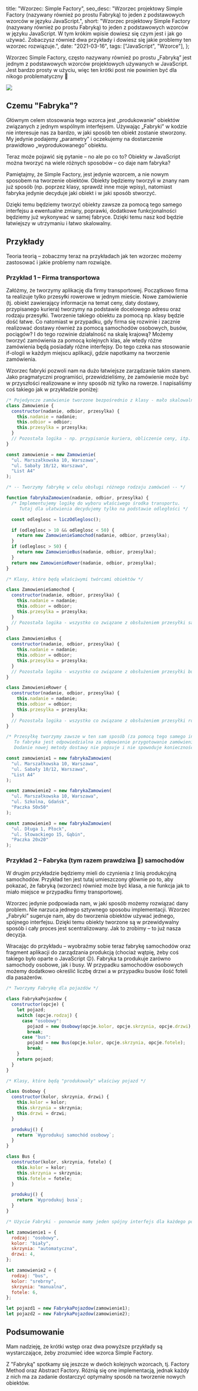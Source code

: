 
  title: "Wzorzec: Simple Factory",
  seo_desc:
    "Wzorzec projektowy Simple Factory (nazywany również po prostu Fabryką) to jeden z podstawowych wzorców w języku JavaScript.",
  short:
    "Wzorzec projektowy Simple Factory (nazywany również po prostu Fabryką) to jeden z podstawowych wzorców w języku JavaScript. W tym krókim wpisie dowiesz się czym jest i jak go używać. Zobaczysz również dwa przykłady i dowiesz się jakie problemy ten wzorzec rozwiązuje.",
  date: "2021-03-16",
  tags: ["JavaScript", "Wzorce"],
};

Wzorzec Simple Factory, często nazywany również po prostu „Fabryką” jest jednym z podstawowych wzorców projektowych używanych w JavaScript. Jest bardzo prosty w użyciu, więc ten krótki post nie powinien być dla nikogo problematyczny 🙂

<img src={factory.src} />

## Czemu "Fabryka"?

Głównym celem stosowania tego wzorca jest „produkowanie” obiektów związanych z jednym wspólnym interfejsem. Używając „Fabryki” w kodzie nie interesuje nas za bardzo, w jaki sposób ten obiekt zostanie stworzony. My jedynie podajemy „parametry” i oczekujemy na dostarczenie prawidłowo „wyprodukowanego” obiektu.

Teraz może pojawić się pytanie – no ale po co to? Obiekty w JavaScript można tworzyć na wiele różnych sposobów – co daje nam fabryka?

Pamiętajmy, że Simple Factory, jest jedynie wzorcem, a nie nowym sposobem na tworzenie obiektów. Obiekty będziemy tworzyli w znany nam już sposób (np. poprzez klasy, sprawdź inne moje wpisy), natomiast fabryka jedynie decyduje jaki obiekt i w jaki sposób stworzyć.

Dzięki temu będziemy tworzyć obiekty zawsze za pomocą tego samego interfejsu a ewentualne zmiany, poprawki, dodatkowe funkcjonalności będziemy już wykonywać w samej fabryce. Dzięki temu nasz kod będzie łatwiejszy w utrzymaniu i łatwo skalowalny.

## Przykłady

Teoria teorią – zobaczmy teraz na przykładach jak ten wzorzec możemy zastosować i jakie problemy nam rozwiąże.

### Przykład 1 – Firma transportowa

Załóżmy, że tworzymy aplikację dla firmy transportowej. Początkowo firma ta realizuje tylko przesyłki rowerowe w jednym mieście. Nowe zamówienie (tj. obiekt zawierający informacje na temat ceny, daty dostawy, przypisanego kuriera) tworzymy na podstawie docelowego adresu oraz rodzaju przesyłki. Tworzenie takiego obiektu za pomocą np. klasy będzie dość łatwe. Co natomiast w przypadku, gdy firma się rozwinie i zacznie realizować dostawy również za pomocą samochodów osobowych, busów, pociągów? I do tego rozwinie działalność na skalę krajową? Możemy tworzyć zamówienia za pomocą kolejnych klas, ale wtedy różne zamówienia będą posiadały różne interfejsy. Do tego czeka nas stosowanie if-ologii w każdym miejscu aplikacji, gdzie napotkamy na tworzenie zamówienia.

Wzorzec fabryki pozwoli nam na dużo łatwiejsze zarządzanie takim stanem. Jako pragmatyczni programiści, przewidzieliśmy, że zamówienie może być w przyszłości realizowane w inny sposób niż tylko na rowerze. I napisaliśmy coś takiego jak w przykładzie poniżej:

```js
/* Pojedyncze zamówienie tworzone bezpośrednio z klasy - mało skalowalne rozwiązanie */
class Zamowienie {
  constructor(nadanie, odbior, przesylka) {
    this.nadanie = nadanie;
    this.odbior = odbior;
    this.przesylka = przesylka;
  }
  // Pozostała logika - np. przypisanie kuriera, obliczenie ceny, itp.
}

const zamowienie = new Zamowienie(
  "ul. Marszałkowska 10, Warszawa",
  "ul. Sabały 10/12, Warszawa",
  "List A4"
);

/* -- Tworzymy fabrykę w celu obsługi różnego rodzaju zamówień -- */

function fabrykaZamowien(nadanie, odbior, przesylka) {
  /* Implementujemy logikę do wyboru właściwego środka transportu. 
     Tutaj dla ułatwienia decydujemy tylko na podstawie odległości */

  const odleglosc = liczOdleglosc();

  if (odleglosc > 10 && odleglosc < 50) {
    return new ZamowienieSamochod(nadanie, odbior, przesylka);
  }
  if (odleglosc > 50) {
    return new ZamowienieBus(nadanie, odbior, przesylka);
  }
  return new ZamowienieRower(nadanie, odbior, przesylka);
}

/* Klasy, które będą właściwymi twórcami obiektów */

class ZamowienieSamochod {
  constructor(nadanie, odbior, przesylka) {
    this.nadanie = nadanie;
    this.odbior = odbior;
    this.przesylka = przesylka;
  }
  // Pozostała logika - wszystko co związane z obsłużeniem przesyłki samochodem
}

class ZamowienieBus {
  constructor(nadanie, odbior, przesylka) {
    this.nadanie = nadanie;
    this.odbior = odbior;
    this.przesylka = przesylka;
  }
  // Pozostała logika - wszystko co związane z obsłużeniem przesyłki busem
}

class ZamowienieRower {
  constructor(nadanie, odbior, przesylka) {
    this.nadanie = nadanie;
    this.odbior = odbior;
    this.przesylka = przesylka;
  }
  // Pozostała logika - wszystko co związane z obsłużeniem przesyłki rowerem
}

/* Przesyłkę tworzymy zawsze w ten sam sposób (za pomocą tego samego interfejsu).
   To fabryka jest odpowiedzialna za odpowienie przygotowanie zamówienia.
   Dodanie nowej metody dostawy nie popsuje i nie spowoduje konieczności edycji poniższego kodu. */

const zamowienie1 = new fabrykaZamowien(
  "ul. Marszałkowska 10, Warszawa",
  "ul. Sabały 10/12, Warszawa",
  "List A4"
);

const zamowienie2 = new fabrykaZamowien(
  "ul. Marszałkowska 10, Warszawa",
  "ul. Szkolna, Gdańsk",
  "Paczka 50x50"
);

const zamowienie3 = new fabrykaZamowien(
  "ul. Długa 1, Płock",
  "ul. Słowackiego 15, Gąbin",
  "Paczka 20x20"
);
```

### Przykład 2 – Fabryka (tym razem prawdziwa 🙂) samochodów

W drugim przykładzie będziemy mieli do czynienia z linią produkcyjną samochodów. Przykład ten jest tutaj umieszczony głównie po to, aby pokazać, że fabryką (wzorzec) również może być klasa, a nie funkcja jak to miało miejsce w przypadku firmy transportowej.

Wzorzec jedynie podpowiada nam, w jaki sposób możemy rozwiązać dany problem. Nie narzuca jednego sztywnego sposobu implementacji. Wzorzec „Fabryki” sugeruje nam, aby do tworzenia obiektów używać jednego, spójnego interfejsu. Dzięki temu obiekty tworzone są w przewidywalny sposób i cały proces jest scentralizowany. Jak to zrobimy – to już nasza decyzja.

Wracając do przykładu – wyobraźmy sobie teraz fabrykę samochodów oraz fragment aplikacji do zarządzania produkcją (chociaż wątpię, żeby coś takiego było oparte o JavaScript 😉). Fabryka ta produkuje zarówno samochody osobowe, jak i busy. W przypadku samochodów osobowych możemy dodatkowo określić liczbę drzwi a w przypadku busów ilość foteli dla pasażerów.

```js
/* Tworzymy Fabrykę dla pojazdów */

class FabrykaPojazdow {
  constructor(opcje) {
    let pojazd;
    switch (opcje.rodzaj) {
      case "osobowy":
        pojazd = new Osobowy(opcje.kolor, opcje.skrzynia, opcje.drzwi);
        break;
      case "bus":
        pojazd = new Bus(opcje.kolor, opcje.skrzynia, opcje.fotele);
        break;
    }
    return pojazd;
  }
}

/* Klasy, które będą "produkowały" właściwy pojazd */

class Osobowy {
  constructor(kolor, skrzynia, drzwi) {
    this.kolor = kolor;
    this.skrzynia = skrzynia;
    this.drzwi = drzwi;
  }

  produkuj() {
    return `Wyprodukuj samochód osobowy`;
  }
}

class Bus {
  constructor(kolor, skrzynia, fotele) {
    this.kolor = kolor;
    this.skrzynia = skrzynia;
    this.fotele = fotele;
  }

  produkuj() {
    return `Wyprodukuj busa`;
  }
}

/* Użycie Fabryki - ponownie mamy jeden spójny interfejs dla każdego pojazdu */

let zamowienie1 = {
  rodzaj: "osobowy",
  kolor: "biały",
  skrzynia: "automatyczna",
  drzwi: 4,
};

let zamowienie2 = {
  rodzaj: "bus",
  kolor: "srebrny",
  skrzynia: "manualna",
  fotele: 6,
};

let pojazd1 = new FabrykaPojazdow(zamowienie1);
let pojazd2 = new FabrykaPojazdow(zamowienie2);
```

## Podsumowanie

Mam nadzieję, że krótki wstęp oraz dwa powyższe przykłady są wystarczające, żeby zrozumieć idee wzorca Simple Factory.

Z "Fabryką" spotkamy się jeszcze w dwóch kolejnych wzorcach, tj. Factory Method oraz Abstract Factory. Różnią się one implementacją, jednak każdy z nich ma za zadanie dostarczyć optymalny sposób na tworzenie nowych obiektów.
